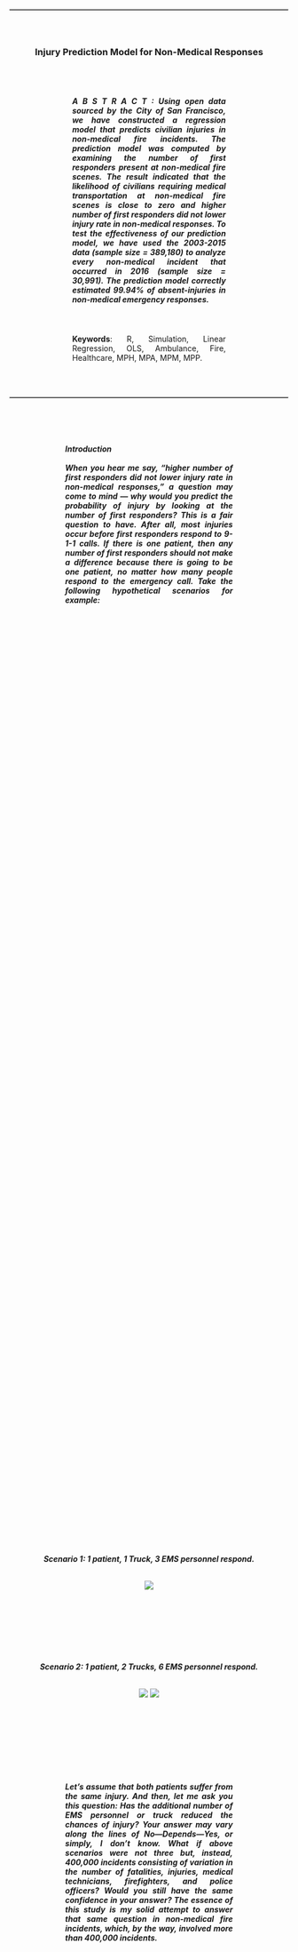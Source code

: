 <head>
<style>
hr { 
    display: block;
    margin-top: 0.5em;
    margin-bottom: 0.5em;
    margin-left: auto;
    margin-right: auto;
    border-style: inset;
    border-width: 1px;
}
.newspaper1 {
    -webkit-column-count: 1; /* Chrome, Safari, Opera */
    -moz-column-count: 1; /* Firefox */
    column-count: 1;
    -moz-column-width: 80%; /* Firefox */
    width: 60%;
    min-width: 300px;
    height: 50%
}
.newspaper2 {
    -webkit-column-count: 2; /* Chrome, Safari, Opera */
    -moz-column-count: 2; /* Firefox */
    column-count: 2;
    -moz-column-width: 80%; /* Firefox */
    width: 80%;
    height: 50%
}
</style>
<link rel="stylesheet" href="css/animate.css">
<script src="js/wow.min.js"> </script>
<script> new WOW().init(); </script>
</head>

<body>
<br>
<br>
<br>
<br>

<div class="fadeInUp animated"><hr></div>
<br>
<br>
<div class="wow fadeInUp animated" data-wow-delay="0.1s">
<center>
<h3>Injury Prediction Model for Non-Medical Responses
</div>
<br>
<br>

<div class="wow fadeInUp animated" data-wow-delay="0.2s">
<center>
<h5>
<p style="text-align: justify; width: 55%;">
A B S T R A C T : Using open data sourced by the City of San Francisco, we have constructed a regression model that predicts civilian injuries in non-medical fire incidents. The prediction model was computed by examining the number of first responders present at non-medical fire scenes. The result indicated that the likelihood of civilians requiring medical transportation at non-medical fire scenes is close to zero and higher number of first responders did not lower injury rate in non-medical responses. To test the effectiveness of our prediction model, we have used the 2003-2015 data (sample size = 389,180) to analyze every non-medical incident that occurred in 2016 (sample size = 30,991). The prediction model correctly estimated 99.94% of absent-injuries in non-medical emergency responses.
</p></div>
<br>

<div class="wow fadeInUp animated" data-wow-delay="0.3s">
<center>
<p style="text-align: justify; width: 55%;">
**Keywords**: R, Simulation, Linear Regression, OLS, Ambulance, Fire, Healthcare, MPH, MPA, MPM, MPP.
</p></div>
<br>
<br>

<div class="wow fadeInUp animated" data-wow-delay="0.5s"><hr></div>
<br>
<br>

<body>
<center>
<div class="wow fadeIn animated">
<h5><div class="newspaper1">
<p style="text-align: justify;">
**Introduction**
<br><br>When you hear me say, “higher number of first responders did not lower injury rate in non-medical responses,” a question may come to mind — why would you predict the probability of injury by looking at the number of first responders? This is a fair question to have. After all, most injuries occur before first responders respond to 9-1-1 calls. If there is one patient, then any number of first responders should not make a difference because there is going to be one patient, no matter how many people respond to the emergency call. Take the following hypothetical scenarios for example:</p></div><br>
<br>

<p style="text-align: center;">
**Scenario 1**: 1 patient, 1 Truck, 3 EMS personnel respond.
<br>
<br> 
<div style="width:200px">
<div class="wow lightSpeedIn animated" data-wow-delay="1s">
![](http://www.clipartlord.com/wp-content/uploads/2015/02/ambulance10.png)
</div>
</div>

<br>
<br>
<br>
<br>
<br>
<br>

**Scenario 2**: 1 patient, 2 Trucks, 6 EMS personnel respond.
<br>
<br>
<div style="width:200px">
<div class="wow lightSpeedIn animated" data-wow-delay="1s">
![](http://www.clipartlord.com/wp-content/uploads/2015/02/ambulance10.png)
![](http://www.clipartlord.com/wp-content/uploads/2015/02/ambulance10.png)
</div>
</div>

<br>
<br>
<br>
<br>
<br>
<br>

<div class="wow fadeIn animated">
<h5><div class="newspaper1">
<p style="text-align: justify;">
Let’s assume that both patients suffer from the same injury. And then, let me ask you this question: Has the additional number of EMS personnel or truck reduced the chances of injury? Your answer may vary along the lines of No—Depends—Yes, or simply, I don’t know. What if above scenarios were not three but, instead, 400,000 incidents consisting of variation in the number of fatalities, injuries, medical technicians, firefighters, and police officers? Would you still have the same confidence in your answer? The essence of this study is my solid attempt to answer that same question in non-medical fire incidents, which, by the way, involved more than 400,000 incidents.</p></div>

<br>
<br>
<br>
<br>
<br>

<iframe width="100%" height="700" src="attach/Untitled.html"></iframe>
<br>
<br>
<center>The map above shows every non-medical fire emergency response made between 2003-2015.</center>

<br>
<br>
<br>
<br>
<br>

<div class="wow fadeIn animated">
<h5><div class="newspaper2">
<p style="text-align: justify;">
In non-medical fire calls, no one is expected to get hurt, so sending more first responders should not reduce injury because no matter how many EMS responders deploy to non-medical calls, no one is injured. So, if there is no one hurt, then there is no reason for an emergency technician to deploy. And, the data seems to agree with our reasoning. Of all the non-medical fire calls made in the City of San Francisco, precisely 99.9% resulted in neither injury nor fatality.
<br><br>Strangely, between 2003 and 2015, there had been 44,414 incidents when EMS units have responded a fire call although no injury was reported (Figure 1a. Map 2). This should raise a red flag to public administrators because (1) only 1 out of every 161 ambulance response involved an injury, and (2) if you compute the expenses involved in non-medical ambulance responses, the total cost is staggering.
<br><br>Consider the variable costs of an ambulance response for example (Table 1). If you compute $39.55 as the average ambulance transportation cost, between 2003 and 2015, the City of San Francisco had spent nearly $1,749,692 on calls where no one was injured. That sounds quite expensive for responding to 99.9% of situations where no one was injured.
<br><br>Frankly speaking, I do not know exactly how much would be spent in ambulatory services. In fact, according to the 2007 Ambulance Provider’s Cost report written by the Government Accountability Office, an investigative body of the Congress, “costs of ground ambulance services were highly variable across providers … reflecting differences in certain provider and community characteristics. Costs per transport among these providers varied from $99 per transport to $1,218.” 
<br><br>Although ambulatory services are subsidized by a wide degree margin, we find the estimation reasonable because there is no established price tag on how much ambulance services should cost in the United States (Hatley, 2007). Since geographical characteristics, weather environment, and fuel prices vary by region, ambulatory budget should vary across every rescue station, and it would be silly to set a one-size fits all price tag at a national level. 
<br><br>That said, let’s think about this for a second. Why had those EMS personnel responded to the non-medical fires incidents? I am not suggesting that there can never be a situation where EMS personnel should respond to a non-medical emergency. There probably were valid reasons as to why the EMS personnel responded to thousands of fire incidents that involved no injury. Borrowing the words of Deputy-Chief Reskin, a firefighting veteran with 28 years of experience, “every rescue station has a different protocol and costs involved in emergency response, and every station has their own unique procedures that accommodates to the characteristics of their communities.” This is true, no two station can be the same. A rescue station that specializes in helicopter extraction will have different protocols and expenses compared to those that do not possess a helicopter. Additionally, a protocol may involve preventative measures as well. According to Captain Stakes, the Friday night crew officer, “protocols may mandate ambulance trucks to deploy with firetrucks even when no injury is reported on a call. It is a safety procedure that prevents possible injury.”
</p></div>
<br><br>

<div class="wow fadeIn animated">
<h5><div class="newspaper2">
<p style="text-align: justify;">
Taking the pearls of wisdom to mind, I instructed my computer to calculate EMS personnel deployment with firefighter variable, and I was quick to find that the fire station leaders were right. The number of EMS deployment dropped from 44,413 to 1,073 when I computed firefighter variable in the equation (Figure 1b. Map 3). In other words, there had been only 1,073 cases when EMS personnel responded to non-medical fire incidents without firefighters. As it turns out, the question had an obvious answer to the experienced first responders, but it did not appear to me so clearly, even with a sophisticated computer coding program. 
<br><br>There is no denying my lack the experience in emergency management, but does this warrant the spending of millions of dollars on the 99.9% of non-medical calls that do not lead to an injury? Before we get any further, I would like to share my personal opinion: I think the money is well worth spending it on preventative measures. For one, the dispatchers at the City of San Francisco have done a great job of categorizing medical and non-medical incidents. Their excellent performance is reflected in the low injury and fatality turnout (0.07%). The money spent on ambulance deployments is the fire department’s attempt to prevent those unforeseen circumstances occurred during that 0.07% of calls. Nevertheless, we should still go through the reasoning process and be open to new ideas that might allow us to serve the public with greater efficiency.
<br><br>Of all the non-medical fire episodes, 289 incidents have led to either an injury or fatality, and of those incidents, an EMS personnel was there to aid in 276 cases. But, how about the remaining 44,240 incidents when no one was injured? Is there room for speculation that somebody might have suffered an irreparable damage because an ambulance was busy responding to a non-medical fire incident and not to a medical emergency? If a split of a second is critical in certain situations, would time not be critical in situations where an injury has known to have occurred? Can any reasonable person confidently say that of the 44,240 false positive deployments, no one have gotten hurt as a result of the precautionary protocol? If the city had, by the process of deploying EMS personnel to non-injury calls and unintentionally created a systematic harm to bystanders, could we really say that a protocol that mandates ambulance trucks to deploy with firetrucks to a low-risk non-medical fire incidents —is it a sound public policy?
<br><br>More importantly, I would also like to respectfully remind you again that I have little experience about the subject matter, and that this paper is really about showcasing my quantitative skills to the board members at the BCCRS. Upon your approval, I will be seeking guidance from experienced members and not be walking on massive data with assumptions. I wish to aid your scope of executive decision-making using my quantitative skills.
<br><br>Of course, we cannot place benefits of financial capital above a human life. Hence, one could possibly argue that spending millions of dollars in public funding is justified, even when fatality accounted for less than 0.0065% of all non-medical fire incident.
<br><br>In Principle of Economics, N. Gregory Mankiw, an economics professor at the Harvard University, talks about the cost-benefit analysis of public policy. Dr. Mankiw maintains that placing an implicit dollar value on a human life is nonsensical: “If we truly placed an infinite value on human life, [government] should place traffic lights on every street corner, and [private citizens] should all drive large cars loaded with all the latest safety features. Yet traffic lights are not at every corner, and people sometimes choose to pay less for smaller cars without safety options … In both our public and private decisions, we are at times willing to risk our lives to save some money.” Dr. Mankiw’s economic proposition makes the case that at some point, the city would have to draw the line on how much they are willing to spend on preventative measures like ambulance at non-medical fire scenes. 
<br><br>In our modest calculation, the total variable cost for the entire city was only at $1.8 Million, but what if the true variable cost was higher than our estimate? Unfortunately, it would not be possible to find the per deployment variable cost we need. According to one public records officer whom I have had the pleasure of speaking over the phone, the San Francisco’s Fire Department does not break down their annual budget by anticipated variable cost. 
<br><br>Has spending millions of dollars on non-injury calls saved some people’s lives? Yes, it certainly has, about 0.41% of 44,414 EMS deployments to non-medical fire incidents have ended up in  and we will show the computations in the results section of this paper.
<br><br>Still, I ask, “could there be a better way of using the money?” Maybe. But, I can’t say that it is not going to hurt trying since the risk is potential injury, and the cost of reducing that is 99.9945%
<br><br>As a new volunteer member at the Rescue 1 station, I can comfortably say that there are more things I do not know about emergency rescue than what I do know. 
<br><br>So, the purpose of this study is not about denigrating the hardworking first responders serving the City of San Francisco. As a matter of fact, I thank them for sharing their valuable data through the open source outlet. I want to show my appreciation by looking for possible areas of improvement so that we can make better use of public funding.
</p></div>
</body>
<br>
<br>
<br>
<br>
<br>
<br>
<br>
<br>
<br>
<br>

<div class="wow fadeIn">
<p style="text-align: center;"><img src="http://open.dc.gov/open-source-guidelines/assets/img/dc_logo.png" height="20px" width="20px" /></p>
<br>
<h5> Inspired by Code for D.C.</div>
<br>
<br>
<br>
</center>